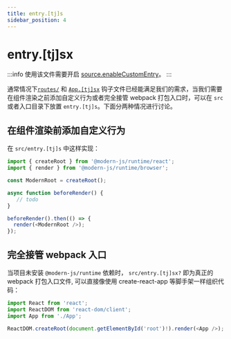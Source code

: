 ```yaml
---
title: entry.[tj]s
sidebar_position: 4
---
```


# entry.[tj]sx

:::info
使用该文件需要开启 [source.enableCustomEntry](/configure/app/source/enable-custom-entry)。
:::

通常情况下[`routes/`](/apis/app/hooks/src/routes.html) 和 [`App.[tj]sx`](/apis/app/hooks/src/app) 钩子文件已经能满足我们的需求，当我们需要在组件渲染之前添加自定义行为或者完全接管 webpack 打包入口时，可以在 `src` 或者入口目录下放置 `entry.[tj]s`。下面分两种情况进行讨论。

## 在组件渲染前添加自定义行为

在 `src/entry.[tj]s` 中这样实现：

```js title=src/entry.tsx
import { createRoot } from '@modern-js/runtime/react';
import { render } from '@modern-js/runtime/browser';

const ModernRoot = createRoot();

async function beforeRender() {
   // todo
}

beforeRender().then(() => {
  render(<ModernRoot />);
});
```

## 完全接管 webpack 入口

当项目未安装 `@modern-js/runtime` 依赖时， `src/entry.[tj]sx?` 即为真正的 webpack 打包入口文件, 可以直接像使用 create-react-app 等脚手架一样组织代码：

```js title=src/entry.jsx
import React from 'react';
import ReactDOM from 'react-dom/client';
import App from './App';

ReactDOM.createRoot(document.getElementById('root')!).render(<App />);
```
